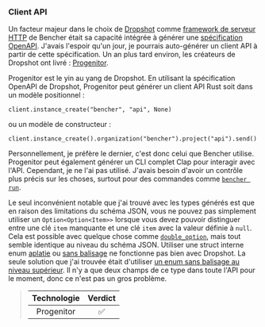 ### Client API

Un facteur majeur dans le choix de [Dropshot][github dropshot] comme
[framework de serveur HTTP][http server framework] de Bencher était sa capacité intégrée à générer une [spécification OpenAPI][openapi spec].
J'avais l'espoir qu'un jour, je pourrais auto-générer un client API à partir de cette spécification.
Un an plus tard environ, les créateurs de Dropshot ont livré : [Progenitor][github progenitor].

Progenitor est le yin au yang de Dropshot.
En utilisant la spécification OpenAPI de Dropshot, Progenitor peut générer un client API Rust
soit dans un modèle positionnel :

```
client.instance_create("bencher", "api", None)
```

ou un modèle de constructeur :

```
client.instance_create().organization("bencher").project("api").send()
```

Personnellement, je préfère le dernier,
c'est donc celui que Bencher utilise.
Progenitor peut également générer un CLI complet Clap pour interagir avec l'API.
Cependant, je ne l'ai pas utilisé.
J'avais besoin d'avoir un contrôle plus précis sur les choses,
surtout pour des commandes comme [`bencher run`][bencher run].

Le seul inconvénient notable que j'ai trouvé avec les types générés est que
en raison des limitations du schéma JSON, vous ne pouvez pas simplement utiliser un `Option<Option<Item>>`
lorsque vous devez pouvoir distinguer entre une clé `item` manquante et une clé `item` avec la valeur définie à `null`.
Cela est possible avec quelque chose comme [`double_option`][docs serde with double option],
mais tout semble identique au niveau du schéma JSON.
Utiliser une struct interne enum [aplatie][serde flattened] ou [sans balisage][serde untagged]
ne fonctionne pas bien avec Dropshot.
La seule solution que j'ai trouvée était d'utiliser [un enum sans balisage au niveau supérieur][github bencher json update project].
Il n'y a que deux champs de ce type dans toute l'API pour le moment,
donc ce n'est pas un gros problème.

> | Technologie | Verdict |
> | :---------: | :-----: |
> | Progenitor  |    ✅   |

[github dropshot]: https://github.com/oxidecomputer/dropshot
[github progenitor]: https://github.com/oxidecomputer/progenitor
[http server framework]: #http-server-framework
[openapi spec]: https://swagger.io/specification/
[bencher run]: /fr/docs/explanation/bencher-run/
[docs serde with double option]: https://docs.rs/serde_with/3.12.0/serde_with/rust/double_option/index.html
[serde flattened]: https://serde.rs/attr-flatten.html
[serde untagged]: https://serde.rs/enum-representations.html#untagged
[github bencher json update project]: https://github.com/bencherdev/bencher/blob/09084ed5549fea71b181da048ec6fa8672e17541/lib/bencher_json/src/project/mod.rs#L91